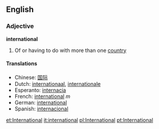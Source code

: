 ==English==
===Adjective===
'''international'''

# Of or having to do with more than one [[country]]

====Translations====
*Chinese: [[国际]]
*Dutch: [[internationaal]], [[internationale]]
*Esperanto: [[internacia]]
*French: [[international]] ''m''
*German: [[international]]
*Spanish: [[internacional]]

[[et:International]]
[[it:international]]
[[pl:International]]
[[pt:International]]